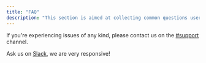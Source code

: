 ```yaml
---
title: "FAQ"
description: "This section is aimed at collecting common questions users have to provide documented answers."
---
```



<ChangeElementarySchema />

<Accordion title="My question is not listed here">

If you're experiencing issues of any kind, please contact us on the
[#support](https://elementary-community.slack.com/archives/C02CTC89LAX)
channel.

</Accordion>


Ask us on [Slack](https://join.slack.com/t/elementary-community/shared_invite/zt-uehfrq2f-zXeVTtXrjYRbdE_V6xq4Rg), we are very responsive!
